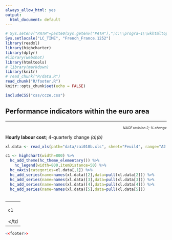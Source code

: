 ```yaml
---
always_allow_html: yes
output:
  html_document: default
---
```


```r
# Sys.setenv("PATH"=paste0(Sys.getenv("PATH"),";c:\\progra~1\\wkhtmltopdf\\bin"))
Sys.setlocale("LC_TIME", "French_France.1252")
library(readxl)
library(highcharter)
library(dplyr)
#library(webshot)
library(htmltools)
# library(markdown)
library(knitr)
# read_chunk("R/data.R")
read_chunk("R/footer.R")
knitr::opts_chunk$set(echo = FALSE)
```
```r
includeCSS("css/ccze.css")
```

## Performance indicators within the euro area

***
<p style="text-align: right; font-size:75%;">*NACE revision 2; % change*</p>
<p class="titlechart">**Hourly labour cost**; 4-quarterly change *(a)(b)*</p>

```r

xl.data <- read_xls(path="data/zai010b.xls", sheet="Feuil4", range="A2:E34")

c1 <- highchart(width=800) %>%
  hc_add_theme(hc_theme_elementary()) %>%
    hc_legend(width=800,itemDistance=50) %>%
  hc_xAxis(categories=xl.data[,1]) %>%
  hc_add_series(name=names(xl.data)[2],data=pull(xl.data[2])) %>%
  hc_add_series(name=names(xl.data)[3],data=pull(xl.data[3])) %>%
  hc_add_series(name=names(xl.data)[4],data=pull(xl.data[4])) %>%
  hc_add_series(name=names(xl.data)[5],data=pull(xl.data[5]))
  
```

<table><tr><td width="100%">

```r
c1
```

</td</tr></table>

```r
<<footer>>
```


